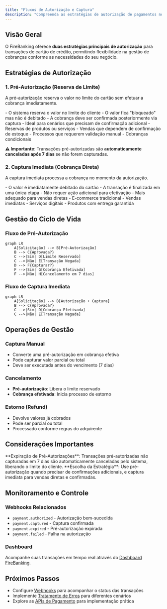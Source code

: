 ```yaml
---
title: "Fluxos de Autorização e Captura"
description: "Compreenda as estratégias de autorização de pagamentos no FireBanking"
---
```


## Visão Geral

O FireBanking oferece **duas estratégias principais de autorização** para transações de cartão de crédito, permitindo flexibilidade na gestão de cobranças conforme as necessidades do seu negócio.

## Estratégias de Autorização

### 1. Pré-Autorização (Reserva de Limite)

A pré-autorização reserva o valor no limite do cartão sem efetuar a cobrança imediatamente.

<AccordionGroup>
  <Accordion title="Como Funciona">
    - O sistema reserva o valor no limite do cliente - O valor fica "bloqueado"
    mas não é debitado - A cobrança deve ser confirmada posteriormente via
    captura - Ideal para cenários que precisam de confirmação adicional
  </Accordion>

  <Accordion title="Casos de Uso">
    - Reservas de produtos ou serviços - Vendas que dependem de confirmação de
    estoque - Processos que requerem validação manual - Cobranças condicionais
  </Accordion>
</AccordionGroup>

**⚠️ Importante**: Transações pré-autorizadas são **automaticamente canceladas após 7 dias** se não forem capturadas.

### 2. Captura Imediata (Cobrança Direta)

A captura imediata processa a cobrança no momento da autorização.

<AccordionGroup>
  <Accordion title="Como Funciona">
    - O valor é imediatamente debitado do cartão - A transação é finalizada em
    uma única etapa - Não requer ação adicional para efetivação - Mais adequado
    para vendas diretas
  </Accordion>

  <Accordion title="Casos de Uso">
    - E-commerce tradicional - Vendas imediatas - Serviços digitais - Produtos
    com entrega garantida
  </Accordion>
</AccordionGroup>

## Gestão do Ciclo de Vida

### Fluxo de Pré-Autorização

```mermaid
graph LR
    A[Solicitação] --> B[Pré-Autorização]
    B --> C{Aprovada?}
    C -->|Sim| D[Limite Reservado]
    C -->|Não| E[Transação Negada]
    D --> F{Capturar?}
    F -->|Sim| G[Cobrança Efetivada]
    F -->|Não| H[Cancelamento em 7 dias]
```

### Fluxo de Captura Imediata

```mermaid
graph LR
    A[Solicitação] --> B[Autorização + Captura]
    B --> C{Aprovada?}
    C -->|Sim| D[Cobrança Efetivada]
    C -->|Não| E[Transação Negada]
```

## Operações de Gestão

### Captura Manual

- Converte uma pré-autorização em cobrança efetiva
- Pode capturar valor parcial ou total
- Deve ser executada antes do vencimento (7 dias)

### Cancelamento

- **Pré-autorização**: Libera o limite reservado
- **Cobrança efetivada**: Inicia processo de estorno

### Estorno (Refund)

- Devolve valores já cobrados
- Pode ser parcial ou total
- Processado conforme regras do adquirente

## Considerações Importantes

<Warning>
  **Expiração de Pré-Autorizações**: Transações pré-autorizadas não capturadas
  em 7 dias são automaticamente canceladas pelo sistema, liberando o limite do
  cliente.
</Warning>

<Tip>
  **Escolha da Estratégia**: Use pré-autorização quando precisar de confirmações
  adicionais, e captura imediata para vendas diretas e confirmadas.
</Tip>

## Monitoramento e Controle

### Webhooks Relacionados

- `payment.authorized` - Autorização bem-sucedida
- `payment.captured` - Captura confirmada
- `payment.expired` - Pré-autorização expirada
- `payment.failed` - Falha na autorização

### Dashboard

Acompanhe suas transações em tempo real através do [Dashboard FireBanking](https://app.firebanking.io).

## Próximos Passos

- Configure [Webhooks](/concepts/webhooks) para acompanhar o status das transações
- Implemente [Tratamento de Erros](/concepts/error-handling) para diferentes cenários
- Explore as [APIs de Pagamento](/api-reference/payment/create) para implementação prática

